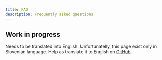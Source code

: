 ```yaml
---
title: FAQ
description: Frequently asked questions
---
```



<Construction size="4rem" className="mx-auto"/>

## Work in progress

Needs to be translated into English. Unfortunatelly, this page exist only in <Link href="/sl/pogosta-vprasanja">Slovenian</Link> language.
Help as translate it to English on [GitHub](https://github.com/sledilnik/zdravniki/blob/master/src/content/en/faq.md).